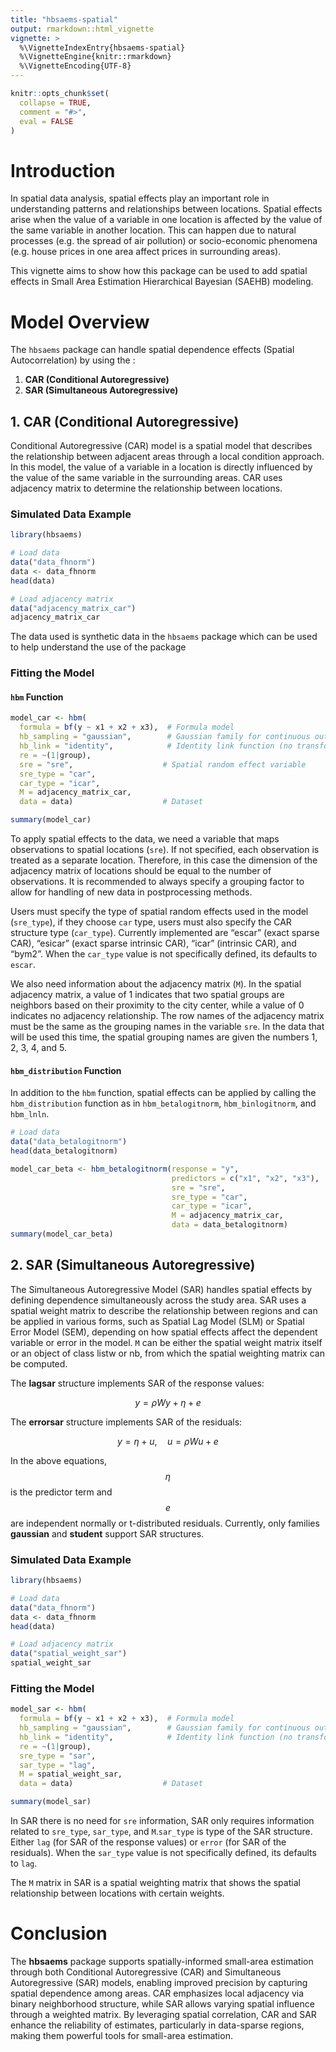 ```yaml
---
title: "hbsaems-spatial"
output: rmarkdown::html_vignette
vignette: >
  %\VignetteIndexEntry{hbsaems-spatial}
  %\VignetteEngine{knitr::rmarkdown}
  %\VignetteEncoding{UTF-8}
---
```


```r
knitr::opts_chunk$set(
  collapse = TRUE,
  comment = "#>",
  eval = FALSE
)
```

# Introduction

In spatial data analysis, spatial effects play an important role in understanding patterns and relationships between locations. Spatial effects arise when the value of a variable in one location is affected by the value of the same variable in another location. This can happen due to natural processes (e.g. the spread of air pollution) or socio-economic phenomena (e.g. house prices in one area affect prices in surrounding areas).

This vignette aims to show how this package can be used to add spatial effects in Small Area Estimation Hierarchical Bayesian (SAEHB) modeling.

# Model Overview

The `hbsaems` package can handle spatial dependence effects (Spatial Autocorrelation) by using the :

1.  **CAR (Conditional Autoregressive)**
2.  **SAR (Simultaneous Autoregressive)**


## 1. **CAR (Conditional Autoregressive)**

Conditional Autoregressive (CAR) model is a spatial model that describes the relationship between adjacent areas through a local condition approach. In this model, the value of a variable in a location is directly influenced by the value of the same variable in the surrounding areas. CAR uses adjacency matrix to determine the relationship between locations.

### Simulated Data Example

```r
library(hbsaems)

# Load data
data("data_fhnorm")
data <- data_fhnorm
head(data)

# Load adjacency matrix
data("adjacency_matrix_car")
adjacency_matrix_car
```

The data used is synthetic data in the `hbsaems` package which can be used to help understand the use of the package

### Fitting the Model

#### `hbm` Function
```r
model_car <- hbm(
  formula = bf(y ~ x1 + x2 + x3),  # Formula model
  hb_sampling = "gaussian",        # Gaussian family for continuous outcomes
  hb_link = "identity",            # Identity link function (no transformation)
  re = ~(1|group),
  sre = "sre",                    # Spatial random effect variable
  sre_type = "car",
  car_type = "icar",
  M = adjacency_matrix_car,
  data = data)                    # Dataset

summary(model_car)
```

To apply spatial effects to the data, we need a variable that maps observations to spatial locations (`sre`). If not specified, each observation is treated as a separate location. Therefore, in this case the dimension of the adjacency matrix of locations should be equal to the number of observations. It is recommended to always specify a grouping factor to allow for handling of new data in postprocessing methods.

Users must specify the type of spatial random effects used in the model (`sre_type`), if they choose `car` type, users must also specify the CAR structure type (`car_type`). Currently implemented are "escar" (exact sparse CAR), "esicar" (exact sparse intrinsic CAR), "icar" (intrinsic CAR), and "bym2". When the `car_type` value is not specifically defined, its defaults to `escar`.

We also need information about the adjacency matrix (`M`). In the spatial adjacency matrix, a value of 1 indicates that two spatial groups are neighbors based on their proximity to the city center, while a value of 0 indicates no adjacency relationship. The row names of the adjacency matrix must be the same as the grouping names in the variable `sre`. In the data that will be used this time, the spatial grouping names are given the numbers 1, 2, 3, 4, and 5.

#### `hbm_distribution` Function

In addition to the `hbm` function, spatial effects can be applied by calling the `hbm_distribution` function as in `hbm_betalogitnorm`, `hbm_binlogitnorm`, and `hbm_lnln`.

```r
# Load data
data("data_betalogitnorm")
head(data_betalogitnorm)

model_car_beta <- hbm_betalogitnorm(response = "y",
                                    predictors = c("x1", "x2", "x3"),
                                    sre = "sre",
                                    sre_type = "car",
                                    car_type = "icar",
                                    M = adjacency_matrix_car,
                                    data = data_betalogitnorm)
summary(model_car_beta)
```


## 2. **SAR (Simultaneous Autoregressive)**

The Simultaneous Autoregressive Model (SAR) handles spatial effects by defining dependence simultaneously across the study area. SAR uses a spatial weight matrix to describe the relationship between regions and can be applied in various forms, such as Spatial Lag Model (SLM) or Spatial Error Model (SEM), depending on how spatial effects affect the dependent variable or error in the model. `M` can be either the spatial weight matrix itself or an object of class listw or nb, from which the spatial weighting matrix can be computed.

The **lagsar** structure implements SAR of the response values:

$$y = \rho W y + \eta + e$$

The **errorsar** structure implements SAR of the residuals:

$$y = \eta + u, \quad u = \rho W u + e$$

In the above equations, $$\eta$$ is the predictor term and $$e$$ are independent normally or t-distributed residuals. Currently, only families **gaussian** and **student** support SAR structures.

### Simulated Data Example

```r
library(hbsaems)

# Load data
data("data_fhnorm")
data <- data_fhnorm
head(data)

# Load adjacency matrix
data("spatial_weight_sar")
spatial_weight_sar
```

### Fitting the Model

```r
model_sar <- hbm(
  formula = bf(y ~ x1 + x2 + x3),  # Formula model
  hb_sampling = "gaussian",        # Gaussian family for continuous outcomes
  hb_link = "identity",            # Identity link function (no transformation)
  re = ~(1|group),
  sre_type = "sar",
  sar_type = "lag",
  M = spatial_weight_sar,    
  data = data)                    # Dataset

summary(model_sar)
```

In SAR there is no need for `sre` information, SAR only requires information related to `sre_type`, `sar_type`, and `M`.`sar_type` is type of the SAR structure. Either `lag` (for SAR of the response values) or `error` (for SAR of the residuals). When the `sar_type` value is not specifically defined, its defaults to `lag`.

The `M` matrix in SAR is a spatial weighting matrix that shows the spatial relationship between locations with certain weights.

# Conclusion

The **hbsaems** package supports spatially-informed small-area estimation through both Conditional Autoregressive (CAR) and Simultaneous Autoregressive (SAR) models, enabling improved precision by capturing spatial dependence among areas. CAR emphasizes local adjacency via binary neighborhood structure, while SAR allows varying spatial influence through a weighted matrix. By leveraging spatial correlation, CAR and SAR enhance the reliability of estimates, particularly in data-sparse regions, making them powerful tools for small-area estimation.

